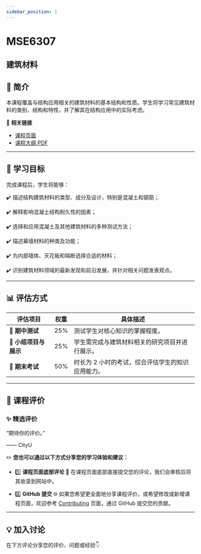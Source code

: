 ```yaml
---
sidebar_position: 1
---
```


# MSE6307
## 建筑材料

## **📘 简介**
本课程覆盖与结构应用相关的建筑材料的基本结构和性质。学生将学习常见建筑材料的类别、结构和特性，并了解其在结构应用中的实际考虑。

🔗 **相关链接**
- [课程页面](https://www.cityu.edu.hk/catalogue/pg/202526/course/MSE6307.htm)
- [课程大纲 PDF](https://www.cityu.edu.hk/catalogue/pg/202526/course/MSE6307.pdf)

---

## **🎯 学习目标**

完成课程后，学生将能够：

✔️ 描述结构建筑材料的类型、成分及设计，特别是混凝土和钢筋；

✔️ 解释影响混凝土结构耐久性的因素；

✔️ 选择和应用混凝土及其他建筑材料的多种测试方法；

✔️ 描述幕墙材料的种类及功能；

✔️ 为内部墙体、天花板和隔断选择合适的材料；

✔️ 识别建筑材料领域的最新发现和前沿发展，并针对相关问题发表观点。

---

## **📊 评估方式**

| **评估项目**          | **权重** | **具体描述**                                                                                       |
|----------------------|---------|---------------------------------------------------------------------------------------------------|
| **📖 期中测试**        | 25%     | 测试学生对核心知识的掌握程度。                                                                     |
| **📝 小组项目与展示**  | 25%     | 学生需完成与建筑材料相关的研究项目并进行展示。                                                     |
| **📖 期末考试**        | 50%     | 时长为 2 小时的考试，综合评估学生的知识应用能力。                                                  |

---

## **💬 课程评价**

### ✨ **精选评价**
<div className={commentStyles.commentBox}>
    <p className={commentStyles.commentText}>
        “期待你的评价。”
    </p>
    <p className={commentStyles.commentAuthor}>—— CityU</p>
</div>

✏️ **您也可以通过以下方式分享您的学习体验和建议：**

- 1️⃣ **课程页面底部评论**
💬 在课程页面底部直接提交您的评论，我们会审核后将其收录到网站中。

- 2️⃣ **GitHub 提交**
🌐 如果您希望更全面地分享课程评价，或希望修改或新增课程页面，欢迎参考 [Contributing](/contributing) 页面，通过 GitHub 提交您的贡献。

---

## **💡 加入讨论**

在下方评论分享您的评价、问题或经验👇
<Utterances />